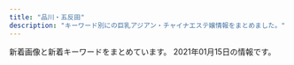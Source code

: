 ```yaml
---
title: "品川・五反田"
description: "キーワード別にの巨乳アジアン・チャイナエステ嬢情報をまとめました。"
---
```


新着画像と新着キーワードをまとめています。
2021年01月15日の情報です。

<DmmAffiliateIns />
<KeywordTable
  shops={
    [
    {
        "img_links": [
            "http://www.kenkou-house.info/img/s22.jpg",
            "http://www.kenkou-house.info/img/s11.jpg",
            "http://www.kenkou-house.info/img/s15.jpg",
            "http://www.kenkou-house.info/img/body-.png",
            "http://www.kenkou-house.info/img/s14.jpg",
            "http://www.kenkou-house.info/img/s33.jpg",
            "http://www.kenkou-house.info/img/m8.png",
            "http://www.kenkou-house.info/img/Himawari_200_40.png",
            "http://www.kenkou-house.info/img/s.png",
            "http://www.kenkou-house.info/img/Himawari_160_45.png",
            "http://www.kenkou-house.info/img/Himawari_88_31.png",
            "http://www.kenkou-house.info/img/m6.png",
            "http://www.kenkou-house.info/img/m7.png",
            "http://www.kenkou-house.info/img/s1.jpg",
            "http://www.kenkou-house.info/img/m4.png",
            "http://www.kenkou-house.info/img/bottmo-ritght.png",
            "http://www.kenkou-house.info/img/s4.jpg",
            "http://www.kenkou-house.info/img/head.png",
            "http://www.kenkou-house.info/img/s21.jpg",
            "http://www.kenkou-house.info/img/s16.jpg",
            "http://www.kenkou-house.info/img/s20.jpg",
            "http://www.kenkou-house.info/img/s91.jpg",
            "http://www.kenkou-house.info/img/Himawari_468_60.png",
            "http://www.kenkou-house.info/img/play.png",
            "http://www.kenkou-house.info/img/s12.jpg",
            "http://www.kenkou-house.info/img/s17.jpg",
            "http://www.kenkou-house.info/img/bottmo-left.png",
            "http://www.kenkou-house.info/img/s61.jpg",
            "http://www.kenkou-house.info/img/m2.png",
            "http://www.kenkou-house.info/img/m3.png",
            "http://www.kenkou-house.info/img/door.png",
            "http://www.kenkou-house.info/img/s7.jpg",
            "http://www.kenkou-house.info/img/s13.jpg",
            "http://www.kenkou-house.info/img/m1.png",
            "http://www.kenkou-house.info/img/m5.png"
        ],
        "name": "\u3072\u307e\u308f\u308a",
        "station": "JR\u4e94\u53cd\u7530\u99c5\u6771\u53e3",
        "keywords": {
            "C": 8
        },
        "url": "http://www.kenkou-house.info/"
    },
    {
        "station": "JR\u4e94\u53cd\u7530\u99c5\u897f\u53e3",
        "img_links": [
            "http://p-fly.work/images/b1.jpg",
            "http://p-fly.work/images/head.png",
            "http://p-fly.work/images/interior_t.png",
            "http://p-fly.work/images/b3.jpg",
            "http://p-fly.work/images/sys4.png",
            "http://p-fly.work/staff/sara.jpg",
            "http://p-fly.work/staff/mai.jpg",
            "http://p-fly.work/img/sara1.jpg",
            "http://p-fly.work/images/staff_t.png",
            "http://p-fly.work/img/yuyu1.jpg",
            "http://p-fly.work/images/1.jpg",
            "http://p-fly.work/images/sys3.jpg",
            "http://p-fly.work/images/12.jpg",
            "http://p-fly.work/staff/yuyu.jpg",
            "http://p-fly.work/staff/kiki.jpg",
            "http://p-fly.work/img/kiki1.jpg",
            "http://p-fly.work/img/mai1.jpg",
            "http://p-fly.work/images/ac1.jpg",
            "http://p-fly.work/images/mobile.jpg",
            "http://p-fly.work/images/sys1.jpg",
            "http://p-fly.work/images/7.jpg",
            "http://p-fly.work/images/sys2.jpg",
            "http://p-fly.work/images/news.jpg",
            "http://p-fly.work/images/9.jpg",
            "http://p-fly.work/images/int2.png",
            "http://p-fly.work/images/line.png",
            "http://p-fly.work/images/tr.jpg",
            "http://p-fly.work/images/int1.jpg",
            "http://p-fly.work/images/b2.jpg"
        ],
        "keywords": {},
        "url": "http://p-fly.work/",
        "name": "\u7d2b\u306e\u8776"
    },
    {
        "url": "https://www.a-side.com/chouraku/",
        "station": "JR\u4e94\u53cd\u7530\u99c5\u897f\u53e3",
        "keywords": {
            "C": 1,
            "\u4e73": 1,
            "\u5de8\u4e73": 1
        },
        "name": "\u9577\u697d",
        "img_links": [
            "https://www.a-side.com/chouraku/staff/mina/index.jpg",
            "https://www.a-side.com/include/img/top/button_twitter.png",
            "https://www.a-side.com/chouraku/images/coupon/presented.png",
            "https://www.a-side.com/chouraku/staff/yumi/index.jpg",
            "https://img.a-side.com/photo/premium/20210115/33456_01_top1.jpg",
            "https://img.a-side.com/photo/premium/20210107/34987_01_sp.jpg",
            "https://static.a-side.com/photo/shop/24050/list.jpg",
            "https://img.a-side.com/photo/digicame/20210108/24528_02.jpg",
            "https://static.a-side.com/photo/shop/34764/list.jpg",
            "https://img.a-side.com/photo/digicame/20210105/27898_02.jpg",
            "https://static.a-side.com/photo/shop/33708/list.jpg",
            "https://www.a-side.com/chouraku/staff/yui/index.jpg",
            "https://img.a-side.com/photo/digicame/20210104/22728_02.jpg",
            "https://static.a-side.com/photo/shop/35000/list.jpg",
            "https://static.a-side.com/photo/shop/22869/list.jpg",
            "https://www.a-side.com/chouraku/images/info/photo04.jpg",
            "https://www.a-side.com/chouraku/staff/yuu/index.jpg",
            "https://img.a-side.com/photo/weekly/20210115/index.jpg",
            "https://static.a-side.com/photo/shop/35149/list.jpg",
            "https://www.a-side.com/chouraku/staff/aiko/index.jpg",
            "https://img.a-side.com/photo/digicame/20210105/15122_01.jpg",
            "https://static.a-side.com/photo/shop/34961/list.jpg",
            "https://www.a-side.com/chouraku/staff/moe/index.jpg",
            "https://img.a-side.com/photo/weekly/20210115/top.jpg",
            "https://img.a-side.com/photo/digicame/20210106/25065_02.jpg",
            "https://img.a-side.com/photo/digicame/20210104/32458_03.jpg",
            "https://www.a-side.com/chouraku/images/info/photo03.jpg",
            "https://www.a-side.com/chouraku/images/moved.jpg",
            "https://static.a-side.com/photo/shop/34847/list.jpg",
            "https://static.a-side.com/photo/shop/35018/list.jpg",
            "https://img.a-side.com/photo/digicame/20210105/31399_02.jpg",
            "https://img.a-side.com/photo/premium/20210112/30430_01_top1.jpg",
            "https://www.a-side.com/chouraku/staff/mifi/index.jpg",
            "https://www.a-side.com/chouraku/staff/yui2/index.jpg",
            "https://img.a-side.com/photo/digicame/20210104/32458_04.jpg",
            "https://www.a-side.com/chouraku/images/info/photo01.jpg",
            "https://img.a-side.com/photo/koko/16032/thumb.jpg",
            "https://static.a-side.com/photo/shop/34907/list.jpg",
            "https://www.a-side.com/chouraku/images/coupon/info.png",
            "https://img.a-side.com/photo/premium/20201218/12823_01_top2.jpg",
            "https://www.a-side.com/chouraku/images/ticket.jpg",
            "https://img.a-side.com/photo/koko/34987/thumb.jpg",
            "https://static.a-side.com/photo/shop/33020/list.jpg",
            "https://www.a-side.com/chouraku/staff/coco/index.jpg",
            "https://static.a-side.com/photo/shop/30430/list.jpg",
            "https://www.a-side.com/chouraku/staff/mimi/index.jpg",
            "https://www.a-side.com/chouraku/staff/yuna/index.jpg",
            "https://img.a-side.com/photo/premium/20210105/34987_01_sp.jpg",
            "https://img.a-side.com/photo/koko/32924/thumb.jpg",
            "https://www.a-side.com/chouraku/staff/miki/index.jpg",
            "https://www.a-side.com/chouraku/images/info/photo02.jpg",
            "https://img.a-side.com/photo/premium/20201218/12823_01_top1.jpg",
            "https://img.a-side.com/photo/digicame/20210106/25065_01.jpg",
            "https://static.a-side.com/photo/shop/33915/list.jpg",
            "https://static.a-side.com/photo/shop/35132/list.jpg",
            "https://www.a-side.com/chouraku/staff/mayumi/index.jpg",
            "https://static.a-side.com/photo/shop/16032/list.jpg",
            "https://www.a-side.com/chouraku/staff/rika/index.jpg",
            "https://static.a-side.com/photo/shop/33796/list.jpg",
            "https://www.a-side.com/chouraku/staff/ayumi/index.jpg",
            "https://www.a-side.com/chouraku/staff/yuki/index.jpg",
            "https://static.a-side.com/photo/shop/33596/list.jpg",
            "https://static.a-side.com/photo/shop/34669/list.jpg",
            "https://static.a-side.com/photo/shop/33321/list.jpg",
            "https://img.a-side.com/photo/koko/34965/thumb.jpg",
            "https://static.a-side.com/photo/shop/34987/list.jpg",
            "https://www.a-side.com/chouraku/staff/ami/index.jpg",
            "https://img.a-side.com/photo/digicame/20210107/20991_02.jpg",
            "https://static.a-side.com/photo/shop/34660/list.jpg",
            "https://img.a-side.com/photo/premium/20210104/34987_01_sp.jpg",
            "https://www.a-side.com/chouraku/staff/emi/index.jpg",
            "https://img.a-side.com/photo/digicame/20210108/31406_04.jpg",
            "https://img.a-side.com/photo/index/20201201/34140.jpg",
            "https://www.a-side.com/chouraku/staff/miho/index.jpg",
            "https://www.a-side.com/chouraku/images/covergirl.jpg",
            "https://www.a-side.com/chouraku/staff/ayaka/index.jpg",
            "https://www.a-side.com/chouraku/images/top-info201812.jpg",
            "https://static.a-side.com/photo/shop/34965/list.jpg",
            "https://www.a-side.com/chouraku/staff/sayuri/index.jpg",
            "https://www.a-side.com/chouraku/images/line.jpg",
            "https://img.a-side.com/photo/premium/20210115/33456_01_top2.jpg",
            "https://img.a-side.com/photo/digicame/20210104/19987_02.jpg",
            "https://static.a-side.com/photo/shop/34644/list.jpg",
            "https://static.a-side.com/photo/shop/35170/list.jpg",
            "https://www.a-side.com/chouraku/staff/ai/index.jpg",
            "https://www.a-side.com/chouraku/staff/yuri/index.jpg",
            "https://www.a-side.com/chouraku/staff/aya/index.jpg",
            "https://www.a-side.com/chouraku/staff/mika/index.jpg",
            "https://static.a-side.com/photo/shop/34768/list.jpg",
            "https://img.a-side.com/photo/premium/20210105/34965_01_sp.jpg",
            "https://www.a-side.com/chouraku/staff/yuyu/index.jpg",
            "https://img.a-side.com/photo/premium/20210112/30430_01_top2.jpg",
            "https://static.a-side.com/photo/shop/35020/list.jpg"
        ]
    },
    {
        "img_links": [
            "https://www.hatena.ne.jp/images/wwwridge/help@2x.png",
            "http://b.hatena.ne.jp/images/v4/public/add/hatenabookmark_android.png",
            "https://www.hatena.ne.jp/images/wwwridge/ng@2x.png",
            "http://momipara.jp/img/link/momi88.jpg",
            "http://b.hatena.ne.jp/images/v4/public/add/hatenabookmark_ios7.png",
            "https://b.st-hatena.com/images/entry-button/button-only@2x.png",
            "http://\u30a2\u30b8\u30a2\u30f3\u30a8\u30b9\u30c6.biz/images/88-31.jpg",
            "https://www.hatena.ne.jp/images/wwwridge/ok@2x.png"
        ],
        "station": "JR\u4e94\u53cd\u7530\u99c5\u897f\u53e3",
        "name": "\u7652\u3057\u30cf\u30a6\u30b9",
        "keywords": {},
        "url": "https://loveraspberry.eei.jp/"
    },
    {
        "url": "http://www.es-yuduki.com/",
        "station": "JR\u4e94\u53cd\u7530\u99c5\u897f\u53e3",
        "name": "\u30de\u30c3\u30b5\u30fc\u30b8\u306e\u5915\u6708",
        "keywords": {
            "C": 13
        },
        "img_links": [
            "http://www.es-yuduki.com/css/head.jpg",
            "http://www.es-yuduki.com/css/nav/nav-001.jpg",
            "http://www.es-yuduki.com/css/nav/change-007.jpg",
            "http://www.es-yuduki.com/css/coupon003.jpg",
            "http://www.es-yuduki.com/css/progress02.jpg",
            "http://www.es-yuduki.com/css/progress04.jpg",
            "http://www.es-yuduki.com/css/staff01.jpg",
            "http://www.es-yuduki.com/css/nav/change-006.jpg",
            "http://www.es-yuduki.com/css/nav/nav-007.jpg",
            "http://www.es-yuduki.com/css/staff02-b.jpg",
            "http://www.es-yuduki.com/css/staff03.jpg",
            "http://www.es-yuduki.com/css/progress06.jpg",
            "http://www.es-yuduki.com/css/progress03.jpg",
            "http://www.es-yuduki.com/css/nav/nav-005.jpg",
            "http://www.es-yuduki.com/css/staff01-b.jpg",
            "http://www.es-yuduki.com/css/nav/nav-006.jpg",
            "http://www.es-yuduki.com/css/staff00.jpg",
            "http://www.es-yuduki.com/css/nav/nav-002.jpg",
            "http://www.es-yuduki.com/css/nav/change-0003.jpg",
            "http://www.es-yuduki.com/css/nav/change-005.jpg",
            "http://www.es-yuduki.com/css/kanban.jpg",
            "http://www.es-yuduki.com/css/main-top05.png",
            "http://www.es-yuduki.com/css/nav/change-002.jpg",
            "http://www.es-yuduki.com/css/staff02.jpg",
            "http://www.es-yuduki.com/css/staff03-b.jpg",
            "http://www.es-yuduki.com/css/progress08.jpg",
            "http://www.es-yuduki.com/css/progress01.jpg",
            "http://www.es-yuduki.com/css/nav/change-001.jpg",
            "http://www.es-yuduki.com/css/progress07.jpg",
            "http://www.es-yuduki.com/css/nav/nav-0003.jpg",
            "http://www.es-yuduki.com/css/progress05.jpg",
            "http://www.es-yuduki.com/css/nav/change-004.jpg",
            "http://www.es-yuduki.com/css/nav/nav-004.jpg"
        ]
    },
    {
        "url": "http://gotanda.pepper.jp/",
        "name": "\u4e94\u53cd\u7530\u30e1\u30c7\u30a3\u30ab\u30eb\u30a8\u30f3",
        "keywords": {},
        "img_links": [
            "http://gotanda.pepper.jp/m049.png",
            "http://gotanda.pepper.jp/m048.png",
            "http://gotanda.pepper.jp/m02272.jpg",
            "http://gotanda.pepper.jp/20151109231038834554.jpg",
            "http://gotanda.pepper.jp/m173.jpg",
            "http://gotanda.pepper.jp/gotanda001.jpg",
            "http://gotanda.pepper.jp/1-01.png"
        ],
        "station": "JR\u4e94\u53cd\u7530\u99c5\u897f\u53e3"
    },
    {
        "url": "http://es-mirei.com/",
        "img_links": [
            "http://es-mirei.com/staffPhoto/s20170728165256.jpg",
            "http://es-mirei.com/images/store/02.jpg",
            "http://es-mirei.com/staffPhoto/b20170911152114.jpg",
            "http://es-mirei.com/staffPhoto/b20170908125528.jpg",
            "http://es-mirei.com/staffPhoto/s20180613122502.jpg",
            "http://es-mirei.com/staffPhoto/b20180613122502.jpg",
            "http://es-mirei.com/images/s3Slider1Images/01.jpg",
            "http://es-mirei.com/images/noImg.jpg",
            "http://es-mirei.com/staffPhoto/s20170911152129.jpg",
            "http://es-mirei.com/images/s3Slider1Images/03.jpg",
            "http://es-mirei.com/images/store/04.jpg",
            "http://es-mirei.com/images/s3Slider1Images/02.jpg",
            "http://es-mirei.com/staffPhoto/b20180209180323.jpg",
            "http://es-mirei.com/images/store/03.jpg",
            "http://es-mirei.com/staffPhoto/s20170728165536.jpg",
            "http://es-mirei.com/staffPhoto/b20170728165536.jpg",
            "http://es-mirei.com/staffPhoto/b20170911152129.jpg",
            "http://es-mirei.com/staffPhoto/b20170728165256.jpg",
            "http://es-mirei.com/staffPhoto/s20170911152114.jpg",
            "http://es-mirei.com/staffPhoto/s20180209180323.jpg",
            "http://es-mirei.com/staffPhoto/s20170908125528.jpg",
            "http://es-mirei.com/images/store/05.jpg",
            "http://es-mirei.com/images/returnStaffBtn.png",
            "http://es-mirei.com/images/store/06.jpg",
            "http://es-mirei.com/staffPhoto/s20170728165302.jpg",
            "http://es-mirei.com/images/store/01.jpg",
            "http://es-mirei.com/staffPhoto/b20170728165302.jpg"
        ],
        "name": "\u7f8e\u4f36",
        "keywords": {
            "85": 2,
            "E": 8,
            "86": 2,
            "87": 4,
            "88": 2
        },
        "station": "JR\u4e94\u53cd\u7530\u99c5\u897f\u53e3"
    },
    {
        "name": "\u30e9\u30ad\u30e5\u30a2",
        "station": "\u6238\u8d8a\u9280\u5ea7\u99c5",
        "img_links": [
            "http://lacure.link/images/top2.jpg",
            "http://lacure.link/images/kiki.jpg",
            "http://lacure.link/images/kol.jpg",
            "http://lacure.link/images/g1.jpg",
            "http://lacure.link/images/news.png",
            "http://lacure.link/images/r4.jpg",
            "http://lacure.link/images/g5.jpg",
            "http://lacure.link/images/g0.jpg",
            "http://lacure.link/images/s1.jpg",
            "http://lacure.link/images/r6.jpg",
            "http://lacure.link/images/r5.jpg",
            "http://lacure.link/images/s_staff.png",
            "http://lacure.link/images/yuki.jpg",
            "http://lacure.link/images/r1.jpg",
            "http://lacure.link/images/left3.png",
            "http://lacure.link/images/zi.png",
            "http://lacure.link/images/face.png",
            "http://lacure.link/images/sayuri.jpg",
            "http://lacure.link/images/g3.jpg",
            "http://lacure.link/images/gb01.png",
            "http://lacure.link/images/asali.jpg",
            "http://lacure.link/images/r2.jpg",
            "http://lacure.link/images/g2.jpg",
            "http://lacure.link/images/g6.jpg",
            "http://lacure.link/images/r3.jpg"
        ],
        "url": "http://lacure.link/",
        "keywords": {}
    },
    {
        "station": "JR\u4e94\u53cd\u7530\u99c5\u897f\u53e3",
        "keywords": {
            "\u30bb\u30af\u30b7\u30fc": 20
        },
        "img_links": [
            "https://tsukiwa.info/img/staff/mimi20202.jpg",
            "https://tsukiwa.info/img/pickupGirl.png",
            "https://tsukiwa.info/img/staff/2E3C537C-38BC-4549-894E-B9C32DC069BA.jpeg",
            "https://tsukiwa.info/img/staff/sara241.jpg",
            "https://tsukiwa.info/img/staff/sara244.jpg",
            "https://tsukiwa.info/img/staff_top/20201219_2.jpg",
            "https://tsukiwa.info/img/staff/mimi202012.jpg",
            "https://tsukiwa.info/img/top_map.jpg",
            "https://tsukiwa.info/img/staff/mimi01.jpg",
            "https://tsukiwa.info/img/staff/sara243.jpg",
            "https://tsukiwa.info/img/staff/risa011.jpg",
            "https://tsukiwa.info/img/staff/sara242.jpg",
            "https://tsukiwa.info/img/staff/mika03.jpg",
            "https://tsukiwa.info/img/staff/rumi2.jpg",
            "https://tsukiwa.info/img/staff/koko3.jpg",
            "https://tsukiwa.info/img/news3.png",
            "https://tsukiwa.info/img/bar_top1.png",
            "https://tsukiwa.info/img/staff/mika05.jpg",
            "https://tsukiwa.info/img/bar_gallery.png",
            "https://tsukiwa.info/img/staff/DADEBD01-F5CA-46C7-927F-3E3A3F3038AB.jpeg",
            "https://tsukiwa.info/img/staff/rumi02.jpg",
            "https://tsukiwa.info/img/staff/risa02.jpg",
            "https://tsukiwa.info/img/bar_profile.png",
            "https://tsukiwa.info/img/staff/g12.jpg",
            "https://tsukiwa.info/img/staff_top/20201219_1.jpg",
            "https://tsukiwa.info/img/staff/no_image.jpg",
            "https://tsukiwa.info/img/news1.png",
            "https://tsukiwa.info/img/staff/rui1.jpg",
            "https://tsukiwa.info/img/bar_staff.png",
            "https://tsukiwa.info/img/staff/g121.jpg",
            "https://tsukiwa.info/img/staff/2106DD3F-7D85-42EC-8B2D-132895EFEE67.jpeg",
            "https://tsukiwa.info/img/event/camp03.jpg",
            "https://tsukiwa.info/img/akusesu-top0.jpg",
            "https://tsukiwa.info/img/staff/rumi04.jpg",
            "https://tsukiwa.info/img/staff/rui2.jpg",
            "https://tsukiwa.info/img/staff/ruru1.jpg",
            "https://tsukiwa.info/img/staff/yuri001.jpg",
            "https://tsukiwa.info/img/staff/ami11.jpg"
        ],
        "url": "https://tsukiwa.info/",
        "name": "\u6708\u306e\u548c"
    },
    {
        "station": "JR\u4e94\u53cd\u7530\u99c5\u897f\u53e3",
        "img_links": [
            "http://hi-msg.com/tonpoh/images/p-14-1.jpg",
            "http://hi-msg.com/tonpoh/images/s1.png",
            "http://hi-msg.com/tonpoh/images/p-2.jpg",
            "http://hi-msg.com/tonpoh/images/s8.png",
            "http://hi-msg.com/tonpoh/images/p-14.jpg",
            "http://hi-msg.com/tonpoh/images/p-8-1.jpg",
            "http://hi-msg.com/tonpoh/images/l.png",
            "http://hi-msg.com/tonpoh/images/p-12.jpg",
            "http://hi-msg.com/tonpoh/images/p-10-1.jpg",
            "http://hi-msg.com/tonpoh/images/s9.png",
            "http://hi-msg.com/tonpoh/images/fla-3.png",
            "http://hi-msg.com/tonpoh/images/fla.png",
            "http://hi-msg.com/tonpoh/images/p-11.jpg",
            "http://hi-msg.com/tonpoh/images/fla-1.png",
            "http://hi-msg.com/tonpoh/images/s4.jpg",
            "http://hi-msg.com/tonpoh/images/ll.png",
            "http://hi-msg.com/tonpoh/images/tit-staff.png",
            "http://hi-msg.com/tonpoh/images/p-5.jpg",
            "http://hi-msg.com/tonpoh/images/p-11-1.jpg",
            "http://hi-msg.com/tonpoh/images/p-7-1.jpg",
            "http://hi-msg.com/tonpoh/images/botton.png",
            "http://hi-msg.com/tonpoh/images/p-13-1.jpg",
            "http://hi-msg.com/tonpoh/images/p-1.jpg",
            "http://hi-msg.com/tonpoh/images/p-13.jpg",
            "http://hi-msg.com/tonpoh/images/p-10.jpg",
            "http://hi-msg.com/tonpoh/images/s5.png",
            "http://hi-msg.com/tonpoh/images/s6.png",
            "http://hi-msg.com/tonpoh/images/p-6-1.jpg",
            "http://hi-msg.com/tonpoh/images/no.png",
            "http://hi-msg.com/tonpoh/images/p-9.jpg",
            "http://hi-msg.com/tonpoh/images/p-12-1.jpg",
            "http://hi-msg.com/tonpoh/images/p-6.jpg",
            "http://hi-msg.com/tonpoh/images/tit-sys.png",
            "http://hi-msg.com/tonpoh/images/p-8.jpg",
            "http://hi-msg.com/tonpoh/images/p-9-1.jpg",
            "http://hi-msg.com/tonpoh/images/p-7.jpg",
            "http://hi-msg.com/tonpoh/images/p-0.jpg",
            "http://hi-msg.com/tonpoh/images/line.png",
            "http://hi-msg.com/tonpoh/images/p-4.jpg"
        ],
        "name": "\u30c8\u30f3\u30dd\u30fc",
        "url": "http://hi-msg.com/tonpoh/",
        "keywords": {}
    },
    {
        "station": "JR\u4e94\u53cd\u7530\u99c5\u897f\u53e3",
        "url": "http://www.relax-cs.com/",
        "img_links": [
            "http://www.relax-cs.com/images/image-6.jpg",
            "http://www.relax-cs.com/images/image-05.jpg",
            "http://www.relax-cs.com/images/image-2.jpg",
            "http://www.relax-cs.com/css/tdimg03.jpg",
            "http://www.relax-cs.com/css/keiraku-img04.jpg",
            "http://www.relax-cs.com/css/nav/change-007.jpg",
            "http://www.relax-cs.com/css/nav/nav-004.jpg",
            "http://www.relax-cs.com/css/keiraku-img01.jpg",
            "http://www.relax-cs.com/css/staff/staff02.jpg",
            "http://www.relax-cs.com/css/keiraku-img02.jpg",
            "http://www.relax-cs.com/css/nav/nav-002.jpg",
            "http://www.relax-cs.com/css/nav/nav-001.jpg",
            "http://www.relax-cs.com/images/image-04.jpg",
            "http://www.relax-cs.com/images/staff10.jpg",
            "http://www.relax-cs.com/css/tdimg06.jpg",
            "http://www.relax-cs.com/css/nav/nav-005.jpg",
            "http://www.relax-cs.com/images/image-3.jpg",
            "http://www.relax-cs.com/css/nav/nav-003.jpg",
            "http://www.relax-cs.com/css/nav/change-003.jpg",
            "http://www.relax-cs.com/css/tdimg02.jpg",
            "http://www.relax-cs.com/images/staff05.jpg",
            "http://www.relax-cs.com/css/progress-01.jpg",
            "http://www.relax-cs.com/css/tdimg005.jpg",
            "http://www.relax-cs.com/css/nav/change-005.jpg",
            "http://www.relax-cs.com/css/staff/staff10.jpg",
            "http://www.relax-cs.com/css/top-change.jpg",
            "http://www.relax-cs.com/css/progress-03.jpg",
            "http://www.relax-cs.com/css/progress-04.jpg",
            "http://www.relax-cs.com/css/staff/staff06.jpg",
            "http://www.relax-cs.com/css/nav/change-006.jpg",
            "http://www.relax-cs.com/css/tdimg01.jpg",
            "http://www.relax-cs.com/css/nav/nav-006.jpg",
            "http://www.relax-cs.com/css/tdimg007.jpg",
            "http://www.relax-cs.com/css/nav/change-004.jpg",
            "http://www.relax-cs.com/css/staff/staff007.jpg",
            "http://www.relax-cs.com/css/nav/change-001.jpg",
            "http://www.relax-cs.com/css/nav/change-002.jpg",
            "http://www.relax-cs.com/images/staff01.jpg",
            "http://www.relax-cs.com/images/image-1.jpg",
            "http://www.relax-cs.com/css/staff/staff01.jpg",
            "http://www.relax-cs.com/images/staff007.jpg",
            "http://www.relax-cs.com/css/nav/nav-007.jpg",
            "http://www.relax-cs.com/css/keiraku-img03.jpg",
            "http://www.relax-cs.com/css/tdimg004.jpg",
            "http://www.relax-cs.com/css/progress-02.jpg",
            "http://www.relax-cs.com/images/image-07.jpg",
            "http://www.relax-cs.com/images/staff03.jpg"
        ],
        "name": "\u30af\u30e9\u30ea\u30bb\u30fc\u30b8 \uff5eClary Sage\uff5e",
        "keywords": {
            "C": 8
        }
    },
    {
        "name": "\u30d5\u30ed\u30fc\u30e9",
        "img_links": [
            "http://f-aroma.info/wp/wp-content/uploads/2019/07/trdyfugiho.jpg",
            "http://f-aroma.info/wp/wp-content/uploads/2019/09/serdtytfuygiuhosa.jpg",
            "http://f-aroma.info/wp/wp-content/uploads/2017/11/huisahiusahiusa21.jpg",
            "http://f-aroma.info/wp/wp-content/uploads/2018/12/ksmamamalala.jpg",
            "http://f-aroma.info/wp/wp-content/themes/Butterfly2_ver_1_3/event/top-img01.png",
            "http://f-aroma.info/wp/wp-content/uploads/2020/10/4w5e4r6tuygiho.jpg",
            "http://f-aroma.info/wp/wp-content/uploads/2019/08/ersrdtyfugi.jpg",
            "http://f-aroma.info/wp/wp-content/uploads/2019/09/2a602101905d29ed1e80bee4c4c6b1c1.jpg",
            "http://f-aroma.info/wp/wp-content/uploads/2018/05/hsiojiolasa.jpg",
            "http://f-aroma.info/wp/wp-content/themes/Butterfly2_ver_1_3/event/top-img03.png",
            "http://f-aroma.info/wp/wp-content/themes/Butterfly2_ver_1_3/images/tel.png",
            "http://f-aroma.info/wp/wp-content/themes/Butterfly2_ver_1_3/event/top-img02.png",
            "http://f-aroma.info/wp/wp-content/uploads/2018/01/sioaahso21.jpg",
            "http://f-aroma.info/wp/wp-content/uploads/2017/11/uhiuhhuihiuhiusa121.jpg",
            "http://f-aroma.info/wp/wp-content/uploads/2017/07/hitomichan01.jpg",
            "http://f-aroma.info/wp/wp-content/uploads/2017/08/nananananana.jpg",
            "http://f-aroma.info/wp/wp-content/uploads/2019/04/sahuisaioaa.jpg",
            "http://f-aroma.info/wp/wp-content/uploads/2018/04/joijsoijasasaa.jpg",
            "http://f-aroma.info/wp/wp-content/uploads/2019/12/aewrstdyfugi.jpg",
            "http://f-aroma.info/wp/wp-content/themes/Butterfly2_ver_1_3/images/room/1.jpg",
            "http://f-aroma.info/wp/wp-content/uploads/2019/03/sahuisjoialsklma.jpg",
            "http://f-aroma.info/wp/wp-content/themes/Butterfly2_ver_1_3/images/call.png",
            "http://f-aroma.info/wp/wp-content/uploads/2019/09/erstdyfusa.jpg",
            "http://f-aroma.info/wp/wp-content/uploads/2018/11/smaskoasaa.jpg"
        ],
        "keywords": {
            "C": 10,
            "D": 18,
            "F": 2,
            "E": 4
        },
        "url": "http://f-aroma.info/",
        "station": "JR\u54c1\u5ddd\u99c5\u9ad8\u8f2a\u53e3"
    },
    {
        "name": "\u5eb7\u7984",
        "keywords": {
            "C": 15
        },
        "url": "http://www.kouroku-este.com/",
        "station": "JR\u54c1\u5ddd\u99c5\u9ad8\u8f2a\u53e3",
        "img_links": [
            "http://www.kouroku-este.com/img/staff/aaa/aaa2.jpg",
            "http://www.kouroku-este.com/img/staff/aaa/aaa1.jpg",
            "http://www.kouroku-este.com/img/staff/bbb/bbb1.jpg",
            "http://www.kouroku-este.com/img/staff/ccc/ccc1.jpg",
            "http://www.kouroku-este.com/img/staff/fff/s-fff2.jpg",
            "http://www.kouroku-este.com/img/staff/ccc/ccc2.jpg",
            "http://www.kouroku-este.com/img/system/service02.jpg",
            "http://www.kouroku-este.com/img/top/listmark1.png",
            "http://www.kouroku-este.com/img/staff/fff/s-fff1.jpg",
            "http://www.kouroku-este.com/img/staff/ggg/ggg1.jpg",
            "http://www.kouroku-este.com/img/system/service01.jpg",
            "http://www.kouroku-este.com/img/staff/eee/s-eee1.jpg",
            "http://www.kouroku-este.com/img/staff/eee/s-eee2.jpg",
            "http://www.kouroku-este.com/img/menu/info_r.jpg"
        ]
    },
    {
        "name": "\u82b1\u8863",
        "keywords": {},
        "station": "JR\u4e94\u53cd\u7530\u99c5",
        "img_links": [
            "http://hanagoromo.work/hitomi1.jpg",
            "http://hanagoromo.work/head.jpg",
            "http://hanagoromo.work/mio.jpg",
            "http://hanagoromo.work/mens-esthe1.png",
            "http://hanagoromo.work/miyuki1.jpg",
            "http://hanagoromo.work/yumi1.jpg",
            "http://hanagoromo.work/b2.jpg",
            "http://hanagoromo.work/rie1.jpg",
            "http://hanagoromo.work/yumi.jpg",
            "http://hanagoromo.work/ta.png",
            "http://hanagoromo.work/112.jpg",
            "http://hanagoromo.work/3.jpg",
            "http://hanagoromo.work/ai2.jpg",
            "http://hanagoromo.work/b1.jpg",
            "http://hanagoromo.work/ai3.jpg",
            "http://hanagoromo.work/hitomi.jpg",
            "http://hanagoromo.work/4.jpg",
            "http://hanagoromo.work/s1.png",
            "http://hanagoromo.work/1.jpg",
            "http://hanagoromo.work/b3.jpg",
            "http://hanagoromo.work/tina2.jpg",
            "http://hanagoromo.work/nana.jpg",
            "http://hanagoromo.work/rina1.jpeg",
            "http://hanagoromo.work/nana1.jpg",
            "http://hanagoromo.work/2.jpg",
            "http://hanagoromo.work/hitomi2.jpg",
            "http://hanagoromo.work/6.jpg",
            "http://hanagoromo.work/main_top.jpg",
            "http://hanagoromo.work/tina.jpg",
            "http://hanagoromo.work/mio2.jpg",
            "http://hanagoromo.work/interior1.jpg",
            "http://hanagoromo.work/sys.jpg",
            "http://hanagoromo.work/staff_t.jpg",
            "http://hanagoromo.work/yuna2.jpg",
            "http://hanagoromo.work/int2.jpg",
            "http://hanagoromo.work/yuna1.jpg",
            "http://hanagoromo.work/nana2.jpg",
            "http://hanagoromo.work/miyuki.jpg",
            "http://hanagoromo.work/rina2.jpeg",
            "http://hanagoromo.work/interior_t.jpg",
            "http://hanagoromo.work/mio1.jpg"
        ],
        "url": "http://hanagoromo.work/"
    },
    {
        "keywords": {
            "88": 3,
            "84": 5,
            "86": 2,
            "C": 3,
            "G": 1,
            "90": 2,
            "E": 5,
            "87": 2,
            "D": 5
        },
        "name": "\u8299\u84c9\uff5e\u30d5\u30e8\u30a6\uff5e",
        "img_links": [
            "http://www.relax-fuyou.info/img/st17.jpg",
            "http://www.relax-fuyou.info/img/st181.jpg",
            "http://www.relax-fuyou.info/img/st1.jpg",
            "http://www.relax-fuyou.info/img/sta5.jpg",
            "http://www.relax-fuyou.info/img/sta20.jpg",
            "http://www.relax-fuyou.info/img/st201.jpg",
            "http://www.relax-fuyou.info/img/st7.jpg",
            "http://www.relax-fuyou.info/img/st8.jpg",
            "http://www.relax-fuyou.info/img/st71.jpg",
            "http://www.relax-fuyou.info/img/st140.jpg",
            "http://www.relax-fuyou.info/img/sta8.jpg",
            "http://www.relax-fuyou.info/img/st160.jpg",
            "http://www.relax-fuyou.info/img/sta15.jpg",
            "http://www.relax-fuyou.info/img/st161.jpg",
            "http://www.relax-fuyou.info/img/sta18.jpg",
            "http://www.relax-fuyou.info/img/st150.jpg",
            "http://www.relax-fuyou.info/img/st10.jpg",
            "http://www.relax-fuyou.info/img/st72.jpg",
            "http://www.relax-fuyou.info/img/sta16.jpg",
            "http://www.relax-fuyou.info/img/sta19.jpg",
            "http://www.relax-fuyou.info/img/sta17.jpg",
            "http://www.relax-fuyou.info/img/st191.jpg",
            "http://www.relax-fuyou.info/img/r9.jpg",
            "http://www.relax-fuyou.info/img/sta1.jpg",
            "http://www.relax-fuyou.info/img/st11.jpg",
            "http://www.relax-fuyou.info/img/st110.jpg",
            "http://www.relax-fuyou.info/img/st141.jpg",
            "http://www.relax-fuyou.info/img/st171.jpg",
            "http://www.relax-fuyou.info/img/top.jpg",
            "http://www.relax-fuyou.info/img/st42.jpg",
            "http://www.relax-fuyou.info/img/st5.jpg",
            "http://www.relax-fuyou.info/img/st41.jpg"
        ],
        "url": "http://www.relax-fuyou.info/",
        "station": "JR\u4e94\u53cd\u7530\u99c5\u6771\u53e3"
    }
]
}
/>
<DmmAffiliateScript />
